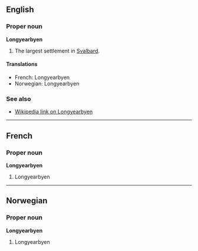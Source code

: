 ==English==
===Proper noun===
'''Longyearbyen'''

#The largest settlement in [[Svalbard]].

====Translations====
*French: Longyearbyen
*Norwegian: Longyearbyen

===See also===
*[[en:Longyearbyen|Wikipedia link on Longyearbyen]]

----
==French==
===Proper noun===
'''Longyearbyen'''

#Longyearbyen

----
==Norwegian==
===Proper noun===
'''Longyearbyen'''

#Longyearbyen